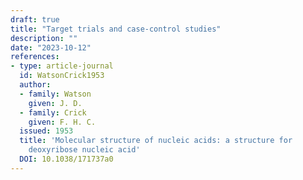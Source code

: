 ```yaml
---
draft: true
title: "Target trials and case-control studies"
description: ""
date: "2023-10-12"
references:
- type: article-journal
  id: WatsonCrick1953
  author:
  - family: Watson
    given: J. D.
  - family: Crick
    given: F. H. C.
  issued: 1953
  title: 'Molecular structure of nucleic acids: a structure for
    deoxyribose nucleic acid'
  DOI: 10.1038/171737a0
---
```


